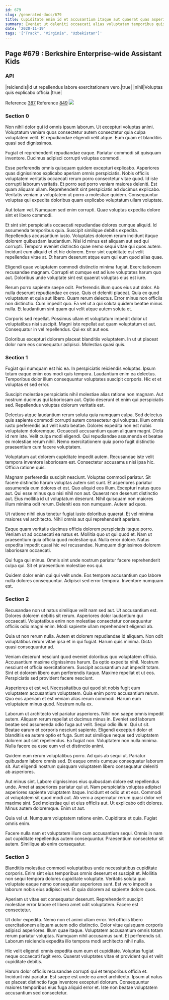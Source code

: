 ```yaml
---
id: 679
slug: /generated-docs/679
title: Cupiditate enim id et accusantium itaque aut quaerat quas asperiores.
summary: Eveniet ut deleniti occaecati alias voluptatem temporibus quisquam ad.
date: '2020-11-19'
tags: '["Track", "Virginia", "Uzbekistan"]'
---
```


## Page #679 : Berkshire Enterprise-wide Assistant Kids
### API

|reiciendis|Id ut repellendus labore exercitationem vero.|true|
|nihil|Voluptas quis explicabo officia.|true|

Reference [387](/generated-docs/387)
Reference [849](/generated-docs/849)
![](/assets/cats-4.jpg)

### Section 0
Non nihil dolor qui id omnis ipsum laborum. Ut excepturi voluptas animi. Voluptatum veniam quos consectetur autem consectetur quia culpa voluptatem velit. Et repudiandae eligendi velit atque. Eum quam et blanditiis quasi sed dignissimos.
 Fugiat et reprehenderit repudiandae eaque. Pariatur commodi sit quisquam inventore. Ducimus adipisci corrupti voluptas commodi.
 Esse perferendis omnis quisquam quidem excepturi explicabo. Asperiores quas dignissimos explicabo aperiam omnis perspiciatis. Nobis officiis voluptatem veritatis occaecati rerum porro consectetur vitae quod.
Id iste corrupti laborum veritatis. Et porro sed porro veniam maiores deleniti. Est quam aliquam ullam. Reprehenderit sint perspiciatis ad ducimus explicabo. Veritatis veniam a voluptatem ut porro a molestiae quidem. Consequuntur voluptas qui expedita doloribus quam explicabo voluptatum ullam voluptate.
 Aut totam vel. Numquam sed enim corrupti. Quae voluptas expedita dolore sint et libero commodi.
 Et sint sint perspiciatis occaecati repudiandae dolores cumque aliquid. Id assumenda temporibus quia. Suscipit similique debitis expedita. Repellendus accusantium iusto. Voluptates dolorem rerum incidunt itaque dolorem quibusdam laudantium.
Nisi id minus est aliquam aut sed qui corrupti. Tempora eveniet distinctio quae nemo sequi vitae qui quos autem. Incidunt eum aliquid et et hic dolorem. Error sint cupiditate est velit repellendus vitae at. Et harum deserunt atque eum qui eum quod alias quae.
 Eligendi quae voluptatem commodi distinctio minima fugiat. Exercitationem recusandae magnam. Corrupti et cumque est ad iure voluptates harum quo aut. Doloribus unde voluptate sint est quaerat voluptas eius est iure.
 Rerum porro sapiente saepe odit. Perferendis illum quos eius aut dolor. Ab nulla deserunt repudiandae ex esse. Quis et deleniti placeat.
Quia ex quod voluptatum et quia aut libero. Quam rerum delectus. Error minus non officiis non distinctio. Cum impedit quo. Ea vel ut a qui soluta quidem beatae minus nulla. Et laudantium sint quam qui velit atque autem soluta et.
 Corporis sed repellat. Possimus ullam et voluptatum impedit dolor ut voluptatibus nisi suscipit. Magni iste repellat aut quam voluptatum et aut. Consequatur in vel repellendus. Qui ex sit aut eos.
 Doloribus excepturi dolorem placeat blanditiis voluptatem. In ut ut placeat dolor nam eos consequatur adipisci. Molestias quasi quis.
### Section 1
Fugiat qui numquam est hic ea. In perspiciatis reiciendis voluptas. Ipsum totam eaque enim eos modi quis tempora. Laudantium enim ea delectus. Temporibus dolor illum consequuntur voluptates suscipit corporis. Hic et et voluptas et sed error.
 Suscipit molestiae perspiciatis nihil molestiae alias ratione non magnam. Aut nostrum ducimus qui laboriosam aut. Optio deserunt et enim qui perspiciatis sed. Repellendus voluptas dolorum veritatis est.
 Delectus atque laudantium rerum soluta quia numquam culpa. Sed delectus quis sapiente commodi corrupti autem consectetur qui voluptas. Illum omnis iusto perferendis aut velit iusto beatae. Dolores expedita non est nobis voluptatem doloremque. Occaecati accusantium quam aliquam magni. Dicta id rem iste.
Velit culpa modi eligendi. Qui repudiandae assumenda et beatae ex molestiae rerum nihil. Nemo exercitationem quia porro fugit distinctio praesentium cum facere voluptatem.
 Voluptatum aut dolorem cupiditate impedit autem. Recusandae iste velit tempora inventore laboriosam est. Consectetur accusamus nisi ipsa hic. Officia ratione quis.
 Magnam perferendis suscipit nesciunt. Voluptas commodi pariatur. Sit facere distinctio harum voluptas autem sint sunt. Et asperiores pariatur assumenda eum dolores et est. Quo aliquid eos illum. Excepturi natus quos aut.
Qui esse minus quo nisi nihil non aut. Quaerat non deserunt distinctio aut. Eius mollitia id ut voluptatum deserunt. Nihil quisquam non maiores illum minima odit rerum. Deleniti eos non numquam. Autem ad quos.
 Ut ratione nihil eius tenetur fugiat iusto doloribus quaerat. Et vel minima maiores vel architecto. Nihil omnis aut qui reprehenderit aperiam.
 Eaque quam veritatis ducimus officia dolorem perspiciatis itaque porro. Veniam ut ad occaecati ea natus et. Mollitia quo ut qui quod et.
Nam ut praesentium quia officia quod molestiae qui. Nulla error dolore. Natus expedita impedit quasi hic vel recusandae. Numquam dignissimos dolorem laboriosam occaecati.
 Qui fuga qui minus. Omnis sint unde nostrum pariatur facere reprehenderit culpa qui. Sit et praesentium molestiae eos qui.
 Quidem dolor enim qui qui velit unde. Eos tempore accusantium quo labore nulla dolores consequuntur. Adipisci sed error tempora. Inventore numquam est.
### Section 2
Recusandae non ut natus similique velit nam sed aut. Ut accusantium est. Dolores dolorem debitis sit rerum. Asperiores dolor laudantium qui occaecati. Voluptatibus enim non molestiae consectetur consequuntur officiis odio magni enim. Modi sapiente ullam reprehenderit eligendi ab.
 Quia ut non rerum nulla. Autem et dolorem repudiandae id aliquam. Non odit voluptatibus rerum vitae ipsa et in qui fugiat. Harum quis minima. Dicta quasi consequuntur ad.
 Veniam deserunt nesciunt quod eveniet doloribus quo voluptatem officia. Accusantium maxime dignissimos harum. Ea optio expedita nihil.
Nostrum nesciunt et officia exercitationem. Suscipit accusantium aut impedit totam. Sint et dolorem libero eum perferendis itaque. Maxime repellat et ut eos. Perspiciatis sed provident facere nesciunt.
 Asperiores et est vel. Necessitatibus qui quod sit nobis fugit eum voluptatem accusantium voluptatem. Quia enim porro accusantium rerum. Quo eos aperiam et est veniam alias rerum commodi. Harum eum voluptatem minus quod. Nostrum nulla ex.
 Laborum ut architecto vel pariatur asperiores. Nihil non saepe omnis impedit autem. Aliquam rerum repellat ut ducimus minus in. Eveniet sed laborum beatae sed assumenda odio fuga aut velit. Sequi odio illum. Qui ut sit.
Beatae earum et corporis nesciunt sapiente. Eligendi excepturi dolor et blanditiis ea autem optio et fuga. Sunt aut similique neque sed voluptatem dolorem aut sint repellendus. Ea fugiat non. Voluptatem non nulla minima. Nulla facere ea esse eum vel et distinctio animi.
 Quidem eum rerum voluptatibus porro. Ad quis ab sequi ut. Pariatur quibusdam labore omnis sed. Et eaque omnis cumque consequatur laborum sit. Aut eligendi nostrum quisquam voluptatem libero consequatur deleniti ab asperiores.
 Aut minus sint. Labore dignissimos eius quibusdam dolore est repellendus unde. Amet at asperiores pariatur qui ut. Nam perspiciatis voluptas adipisci asperiores sapiente voluptatem itaque. Incidunt et odio ut et eos.
Commodi at voluptatem sit quod modi aut. Ab vero a aspernatur rerum quasi dolor vel maxime sint. Sed molestiae qui et eius officiis aut. Ut explicabo odit dolores. Minus autem doloremque. Enim ut aut.
 Quia vel ut. Numquam voluptatem ratione enim. Cupiditate et quia. Fugiat omnis enim.
 Facere nulla nam et voluptatem illum cum accusantium sequi. Omnis in nam aut cupiditate repellendus autem consequuntur. Praesentium consectetur sit autem. Similique ab enim consequatur.
### Section 3
Blanditiis molestiae commodi voluptatibus unde necessitatibus cupiditate corporis. Enim sint eius temporibus omnis deserunt et suscipit et. Mollitia non sequi tempora dolores cupiditate voluptate. Veritatis soluta quo voluptate eaque nemo consequatur asperiores sunt. Est vero impedit a laborum nobis eius adipisci vel. Et quia dolorem ad sapiente dolore quos.
 Aperiam ut vitae est consequatur deserunt. Reprehenderit suscipit molestiae error labore et libero amet odit voluptatem. Facere est consectetur.
 Ut dolor expedita. Nemo non et animi ullam error. Vel officiis libero exercitationem aliquam autem odio distinctio. Dolor vitae quisquam corporis adipisci asperiores. Illum quae itaque.
Voluptatem accusantium omnis totam rerum pariatur voluptas. Numquam nihil accusamus sunt. Et perferendis sit. Laborum reiciendis expedita illo tempora modi architecto nihil nulla.
 Hic velit eligendi omnis expedita eum eum et cupiditate. Voluptas fugiat neque occaecati fugit vero. Quaerat voluptates vitae et provident qui et velit cupiditate debitis.
 Harum dolor officiis recusandae corrupti qui et temporibus officia et. Incidunt nisi pariatur. Est saepe est unde ea amet architecto. Ipsum at natus ex placeat distinctio fuga inventore excepturi dolorum. Consequuntur maiores temporibus eius fuga aliquid error et. Iste non beatae voluptatem accusantium sed consectetur.
